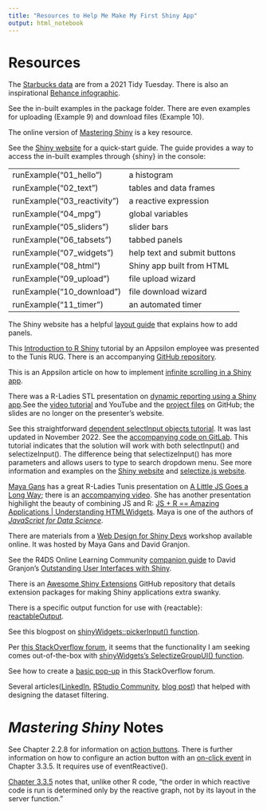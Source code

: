```yaml
---
title: "Resources to Help Me Make My First Shiny App"
output: html_notebook
---
```


# Resources

The [Starbucks data](https://github.com/rfordatascience/tidytuesday/blob/master/data/2021/2021-12-21/readme.md) are from a 2021 Tidy Tuesday. There is also an inspirational [Behance infographic](https://www.behance.net/gallery/58743971/Starbucks-Menu-Infographic-Design).

See the in-built examples in the package folder. There are even examples for uploading (Example 9) and download files (Example 10).

The online version of [Mastering Shiny](https://mastering-shiny.org/index.html) is a key resource.

See the [Shiny website](https://shiny.posit.co/r/getstarted/shiny-basics/lesson1/index.html) for a quick-start guide. The guide provides a way to access the in-built examples through {shiny} in the console:

|                            |                              |
|:-------------------------- |:-----------------------------|
|runExample("01_hello")      | a histogram                  |
|runExample("02_text")       | tables and data frames       |
|runExample("03_reactivity") | a reactive expression        |
|runExample("04_mpg")        | global variables             |
|runExample("05_sliders")    | slider bars                  |
|runExample("06_tabsets")    | tabbed panels                |
|runExample("07_widgets")    | help text and submit buttons |
|runExample("08_html")       | Shiny app built from HTML    |
|runExample("09_upload")     | file upload wizard           |
|runExample("10_download")   | file download wizard         |
|runExample("11_timer")      | an automated timer           |

The Shiny website has a helpful [layout guide](https://shiny.posit.co/r/articles/build/layout-guide/) that explains how to add panels.

This [Introduction to R Shiny](https://www.youtube.com/watch?v=P7T5haMRYwk) tutorial by an Appsilon employee was presented to the Tunis RUG. There is an accompanying [GitHub repository](https://github.com/aniaskrzydlo/intro-to-shiny-hands-on-workshop).

This is an Appsilon article on how to implement [infinite scrolling in a Shiny app](https://appsilon.com/infinite-scrolling-in-r-shiny/).

There was a R-Ladies STL presentation on [dynamic reporting using a Shiny app](https://www.meetup.com/rladies-st-louis/events/282720794/).See the [video tutorial](https://www.youtube.com/watch?v=MvGAstDzLJk) and YouTube and the [project files](https://github.com/winterstat/RLadiesSTL-shinyreports/tree/main) on GitHub; the slides are no longer on the presenter's website.

See this straightforward [dependent selectInput objects tutorial](https://heds.nz/posts/dependent-selectInputs-shiny/). It was last updated in November 2022. See the [accompanying code on GitLab](https://gitlab.com/hedsnz/hedsnz-public/-/blob/main/r/dependent-selectInputs-shiny.R). This tutorial indicates that the solution will work with both selectInput() and selectizeInput(). The difference being that selectizeInput() has more parameters and allows users to type to search dropdown menu. See more information and examples on the [Shiny website](https://shiny.posit.co/r/articles/build/selectize/) and [selectize.js website](https://selectize.dev/).

[Maya Gans](https://maya.rbind.io/resume) has a great R-Ladies Tunis presentation on [A Little JS Goes a Long Way](https://alittlejs.netlify.app/#1); there is an [accompanying video](https://www.youtube.com/watch?v=a_umFne86K8). She has another presentation highilight the beauty of combining JS and R: [JS + R == Amazing Applications | Understanding HTMLWidgets](https://phuseus-jsandr.netlify.app/#1). Maya is one of the authors of [*JavaScript for Data Science*](https://third-bit.com/js4ds/).

There are materials from a [Web Design for Shiny Devs](https://webdesign4shiny.rinterface.com/) workshop available online. It was hosted by Maya Gans and David Granjon.

See the R4DS Online Learning Community [companion guide](https://r4ds.github.io/bookclub-shinyui/) to David Granjon's [Outstanding User Interfaces with Shiny](https://unleash-shiny.rinterface.com/index.html).

There is an [Awesome Shiny Extensions](https://github.com/nanxstats/awesome-shiny-extensions) GitHub repository that details extension packages for making Shiny applications extra swanky. 

There is a specific output function for use with {reactable}: [reactableOutput](https://glin.github.io/reactable/reference/reactable-shiny.html).

See this blogpost on [shinyWidgets::pickerInput() function](https://copyprogramming.com/howto/shiny-selectinput-to-select-all-from-dropdown).

Per [this StackOverflow forum](https://stackoverflow.com/questions/74653162/how-to-create-dynamic-filters-in-my-r-shiny-app-to-automatically-update-the-valu), it seems that the functionality I am seeking comes out-of-the-box with [shinyWidgets's SelectizeGroupUI() function](https://dreamrs.github.io/shinyWidgets/reference/selectizeGroup-module.html).

See how to create a [basic pop-up](https://stackoverflow.com/questions/73306444/r-shiny-popup-window-when-hovering-over-icon) in this StackOverflow forum.

Several articles([LinkedIn](https://www.linkedin.com/pulse/shiny-app-r-integrating-filter-multiple-dynamic-conditions-lee-rock/), [RStudio Community](https://community.rstudio.com/t/reactive-filter-using-multiple-inputs-in-shiny/28974), [blog post](https://www.davidsolito.com/post/conditional-drop-down-in-shiny/)) that helped with designing the dataset filtering.

# *Mastering Shiny* Notes

See Chapter 2.2.8 for information on [action buttons](https://shiny.posit.co/r/articles/build/layout-guide/). There is further information on how to configure an action button with an [on-click event](https://mastering-shiny.org/basic-reactivity.html#on-click) in Chapter 3.3.5. It requires use of eventReactive().

[Chapter 3.3.5](https://mastering-shiny.org/basic-reactivity.html#execution-order) notes that, unlike other R code, "the order in which reactive code is run is determined only by the reactive graph, not by its layout in the server function."

